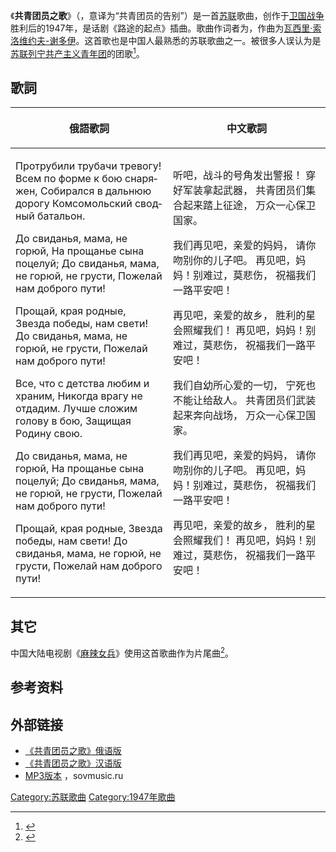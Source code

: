 {{for|1958年创作的同译名歌曲|共青团员之歌 (1958年)}}
{{Unreliable_sources}}
《'''共青团员之歌'''》（{{lang-ru|Комсомольская прощальная}}，意译为“共青团员的告别”）是一首[[苏联|苏联]]歌曲，创作于[[蘇德戰爭|卫国战争]]胜利后的1947年，是话剧《路途的起点》插曲。歌曲作词者为{{tsl|en|Alexander Galich (writer)|亚历山大·阿尔卡德维奇·加利奇}}，作曲为[[瓦西里·索洛维约夫-谢多伊|瓦西里·索洛维约夫-谢多伊]]。这首歌也是中国人最熟悉的苏联歌曲之一。被很多人误认为是[[苏联列宁共产主义青年团|苏联列宁共产主义青年团]]的团歌<ref>{{cite web | url=http://ali8840.blog.163.com/blog/static/424756202010124101954815/ | title=共青团员之歌 | publisher=网易博客 | accessdate=2014-04-05 | archive-date=2016-03-05 | archive-url=https://web.archive.org/web/20160305010428/http://ali8840.blog.163.com/blog/static/424756202010124101954815/ | dead-url=no }}</ref>。

== 歌詞 ==
{|valign="top" width="100%"
!俄語歌詞||中文歌詞
|-
|width="50%"|<poem lang="ru">
Протрубили трубачи тревогу!
Всем по форме к бою снаряжен,
Собирался в дальнюю дорогу
Комсомольский сводный батальон.

До свиданья, мама, не горюй,
На прощанье сына поцелуй;
До свиданья, мама, не горюй, не грусти,
Пожелай нам доброго пути!

Прощай, края родные,
3везда победы, нам свети!
До свиданья, мама, не горюй, не грусти,
Пожелай нам доброго пути!

Все, что с детства любим и храним,
Никогда врагу не отдадим.
Лучше сложим голову в бою,
Защищая Родину свою.

До свиданья, мама, не горюй,
На прощанье сына поцелуй;
До свиданья, мама, не горюй, не грусти,
Пожелай нам доброго пути!

Прощай, края родные,
Звезда победы, нам свети!
До свиданья, мама, не горюй, не грусти,
Пожелай нам доброго пути!
</poem>
|width="50%"|<poem>
听吧，战斗的号角发出警报！
穿好军装拿起武器，
共青团员们集合起来踏上征途，
万众一心保卫国家。

我们再见吧，亲爱的妈妈，
请你吻别你的儿子吧。
再见吧，妈妈！别难过，莫悲伤，
祝福我们一路平安吧！

再见吧，亲爱的故乡，
胜利的星会照耀我们！
再见吧，妈妈！别难过，莫悲伤，
祝福我们一路平安吧！

我们自幼所心爱的一切，
宁死也不能让给敌人。
共青团员们武装起来奔向战场，
万众一心保卫国家。

我们再见吧，亲爱的妈妈，
请你吻别你的儿子吧。
再见吧，妈妈！别难过，莫悲伤，
祝福我们一路平安吧！

再见吧，亲爱的故乡，
胜利的星会照耀我们！
再见吧，妈妈！别难过，莫悲伤，
祝福我们一路平安吧！
</poem>
|}

== 其它 ==
中国大陆电视剧《[[麻辣女兵|麻辣女兵]]》使用这首歌曲作为片尾曲<ref>{{cite web | url=http://v.ku6.com/show/_jCTmEeTUo4XW9Pg5hMU5A...html | title=麻辣女兵 片尾曲 共青团员之歌 | publisher=酷6 | accessdate=2014-04-05 | deadurl=yes | archiveurl=https://web.archive.org/web/20140407092440/http://v.ku6.com/show/_jCTmEeTUo4XW9Pg5hMU5A...html | archivedate=2014-04-07 }}</ref>。

== 参考资料 ==
{{reflist}}

== 外部链接 ==
* [http://www.tudou.com/programs/view/j6Ali-Scj70/ 《共青团员之歌》俄语版] {{Wayback|url=http://www.tudou.com/programs/view/j6Ali-Scj70/ |date=20160308035445 }}
* [http://www.tudou.com/programs/view/X_n6bTYxoIs/ 《共青团员之歌》汉语版] {{Wayback|url=http://www.tudou.com/programs/view/X_n6bTYxoIs/ |date=20151016092334 }}
* [http://www.sovmusic.ru/m32/komsom25.mp3 MP3版本] {{Wayback|url=http://www.sovmusic.ru/m32/komsom25.mp3 |date=20160305033524 }}，sovmusic.ru

[[Category:苏联歌曲|Category:苏联歌曲]]
[[Category:1947年歌曲|Category:1947年歌曲]]